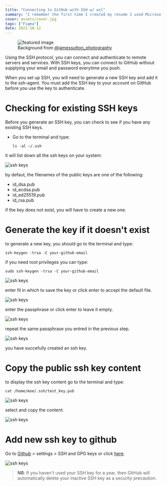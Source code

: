 ---
title: "Connecting to GitHub with SSH w/ wsl"
summary: "I remember the first time I created my resume I used Microsoft word and at that time I didn't have a printer so I tried my friend printer but when I opened the file I found it messy and unreadable after one or two hours I fixed it and I printed it..."
cover: assets/cover.jpg
tags: ["Figma"]
date: 2021-10-12
---

<!-- Don't remove figure -->

<figure>
  <img src="./assets/cover.jpg" alt="featured image" title="create a resume and export it to pdf with figma" />
  <figcaption>
    Background from
    <a href="https://unsplash.com/@jamessutton_photography" target="_blank">
      @jamessutton_photography
    </a>
  </figcaption>
</figure>

Using the SSH protocol, you can connect and authenticate to remote servers and services. With SSH keys, you can connect to GitHub without supplying your email and password everytime you push.

When you set up SSH, you will need to generate a new SSH key and add it to the ssh-agent. You must add the SSH key to your account on GitHub before you use the key to authenticate.

# Checking for existing SSH keys

Before you generate an SSH key, you can check to see if you have any existing SSH keys.

- Go to the terminal and type:

  `ls -al ~/.ssh`

it will list down all the ssh keys on your system:

![ssh keys](./assets/1.jpg)

by defaut, the filenames of the public keys are one of the following:

- id_dsa.pub
- id_ecdsa.pub
- id_ed25519.pub
- id_rsa.pub

if the key does not exist, you will have to create a new one.

# Generate the key if it doesn't exist

to generate a new key, you should go to the terminal and type:

`ssh-keygen -trsa -C your-github-email`

if you need root privileges you can type:

`sudo ssh-keygen -trsa -C your-github-email`

![ssh keys](./assets/2.jpg)

enter fil in which to save the key or click enter to accept the default file.

![ssh keys](./assets/3.jpg)

enter the passphrase or click enter to leave it empty.

![ssh keys](./assets/4.jpg)

repeat the same passphrase you entred in the previous step.

![ssh keys](./assets/5.jpg)

you have succefully created an ssh key.

# Copy the public ssh key content

to display the ssh key content go to the terminal and type:

`cat /home/moe/.ssh/test_key.pub`

![ssh keys](./assets/6.jpg)

select and copy the content:

![ssh keys](./assets/7.jpg)

# Add new ssh key to github

Go to [Github](https://github.com/) > settings > SSH and GPG keys or click [here](https://github.com/settings/keys).

![ssh keys](./assets/8.jpg)

> **NB**: If you haven't used your SSH key for a year, then GitHub will automatically delete your inactive SSH key as a security precaution.
